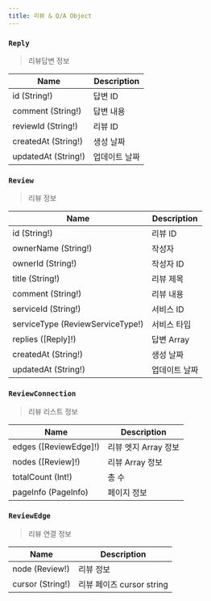 ```yaml
---
title: 리뷰 & Q/A Object
---
```



### `Reply`
> 리뷰답변 정보

| Name | Description |
| -------- | -------- | 
| id (String!)  | 답변 ID  | 
| comment (String!) | 답변 내용
| reviewId (String!) | 리뷰 ID
| createdAt (String!) | 생성 날짜 
| updatedAt (String!) | 업데이트 날짜


### `Review`
> 리뷰 정보

| Name | Description |
| -------- | -------- | 
| id (String!)  | 리뷰 ID  | 
| ownerName (String!) | 작성자 
| ownerId (String!) | 작성자 ID
| title (String!) | 리뷰 제목 
| comment (String!) | 리뷰 내용
| serviceId (String!) | 서비스 ID
| serviceType  (<Link to="/enum/review/#ReviewServiceType">ReviewServiceType!</Link>) | 서비스 타입
| replies (<Link to="/object/review/#Reply">[Reply]!</Link>) | 답변 Array
| createdAt (String!) | 생성 날짜 
| updatedAt (String!) | 업데이트 날짜

### `ReviewConnection`
> 리뷰 리스트 정보

| Name | Description |
| -------- | -------- | 
| edges (<Link to="/object/review/#Review">[ReviewEdge]!</Link>)  | 리뷰 엣지 Array 정보 
| nodes (<Link to="/object/review/#Review">[Review]!</Link>)  | 리뷰 Array 정보 
| totalCount (Int!) | 총 수 
| pageInfo (<Link to="/object/pageInfo/#PageInfo">PageInfo</Link>)  | 페이지 정보  


### `ReviewEdge`
> 리뷰 연결 정보

| Name | Description |
| -------- | -------- | 
| node (<Link to="/object/review/#Review">Review!</Link>)  | 리뷰 정보
| cursor (String!) | 리뷰 페이즈 cursor string